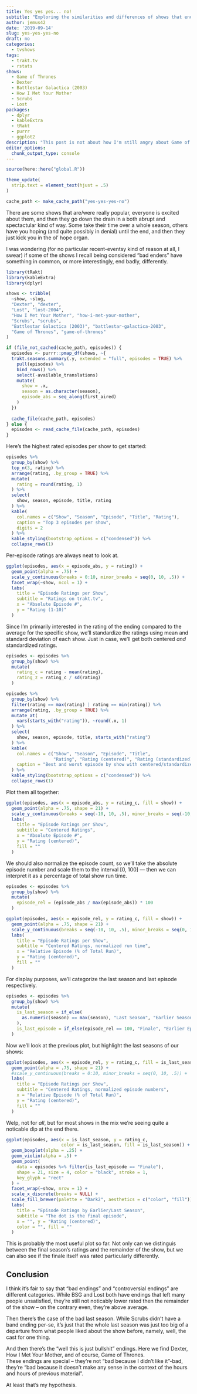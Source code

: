 ```yaml
---
title: Yes yes yes... no!
subtitle: "Exploring the similarities and differences of shows that ended on a controversial note"
author: jemus42
date: '2019-09-14'
slug: yes-yes-yes-no
draft: no
categories:
  - tvshows
tags:
  - trakt.tv
  - rstats
shows:
  - Game of Thrones
  - Dexter
  - Battlestar Galactica (2003)
  - How I Met Your Mother
  - Scrubs
  - Lost
packages:
  - dplyr
  - kableExtra
  - tRakt
  - purrr
  - ggplot2
description: "This post is not about how I'm still angry about Game of Thrones, but in a way, it is"
editor_options: 
  chunk_output_type: console
---
```


```r
source(here::here("global.R"))

theme_update(
  strip.text = element_text(hjust = .5)
)

cache_path <- make_cache_path("yes-yes-yes-no")
```

There are some shows that are/were really popular, everyone is excited about them, and then they go down the drain in a both abrupt and spectactular kind of way. Some take their time over a whole season, others have you hoping (and quite possibly in denial) until the end, and then they just kick you in the ol' hope organ.  

I was wondering (for no particular recent-eventsy kind of reason at all, I swear) if some of the shows I recall being considered "bad enders" have something in common, or more interestingly, end badly, differently. 

```r
library(tRakt)
library(kableExtra)
library(dplyr)

shows <- tribble(
  ~show, ~slug,
  "Dexter", "dexter",
  "Lost", "lost-2004",
  "How I Met Your Mother", "how-i-met-your-mother",
  "Scrubs", "scrubs",
  "Battlestar Galactica (2003)", "battlestar-galactica-2003",
  "Game of Thrones", "game-of-thrones"
)

if (file_not_cached(cache_path, episodes)) {
  episodes <- purrr::pmap_df(shows, ~{
  trakt.seasons.summary(.y, extended = "full", episodes = TRUE) %>%
    pull(episodes) %>%
    bind_rows() %>%
    select(-available_translations)
    mutate(
      show = .x,
      season = as.character(season),
      episode_abs = seq_along(first_aired)
    )
  })
  
  cache_file(cache_path, episodes)
} else {
  episodes <- read_cache_file(cache_path, episodes)
}
```

Here's the highest rated episodes per show to get started:

```r
episodes %>%
  group_by(show) %>%
  top_n(3, rating) %>%
  arrange(rating, .by_group = TRUE) %>%
  mutate(
    rating = round(rating, 1)
  ) %>%
  select(
    show, season, episode, title, rating
  ) %>%
  kable(
    col.names = c("Show", "Season", "Episode", "Title", "Rating"),
    caption = "Top 3 episodes per show",
    digits = 2
  ) %>%
  kable_styling(bootstrap_options = c("condensed")) %>%
  collapse_rows(1)
```

Per-episode ratings are always neat to look at.

```r
ggplot(episodes, aes(x = episode_abs, y = rating)) +
  geom_point(alpha = .75) +
  scale_y_continuous(breaks = 0:10, minor_breaks = seq(0, 10, .5)) +
  facet_wrap(~show, ncol = 1) +
  labs(
    title = "Episode Ratings per Show",
    subtitle = "Ratings on trakt.tv",
    x = "Absolute Episode #",
    y = "Rating (1-10)"
  )
```

Since I'm primarily interested in the rating of the ending compared to the average for the specific show, we'll standardize the ratings using mean and standard deviation of each show. Just in case, we'll get both centered _and_ standardized ratings.

```r
episodes <- episodes %>%
  group_by(show) %>%
  mutate(
    rating_c = rating - mean(rating),
    rating_z = rating_c / sd(rating)
  )

episodes %>%
  group_by(show) %>%
  filter(rating == max(rating) | rating == min(rating)) %>%
  arrange(rating, .by_group = TRUE) %>%
  mutate_at(
    vars(starts_with("rating")), ~round(.x, 1)
  ) %>%
  select(
    show, season, episode, title, starts_with("rating")
  ) %>%
  kable(
    col.names = c("Show", "Season", "Episode", "Title", 
                  "Rating", "Rating (centered)", "Rating (standardized)"),
    caption = "Best and worst episode by show with centered/standardized ratings"
  ) %>%
  kable_styling(bootstrap_options = c("condensed")) %>%
  collapse_rows(1)
```

Plot them all together:

```r
ggplot(episodes, aes(x = episode_abs, y = rating_c, fill = show)) +
  geom_point(alpha = .75, shape = 21) +
  scale_y_continuous(breaks = seq(-10, 10, .5), minor_breaks = seq(-10, 10, .25)) +
  labs(
    title = "Episode Ratings per Show",
    subtitle = "Centered Ratings",
    x = "Absolute Episode #",
    y = "Rating (centered)",
    fill = ""
  )
```

We should also normalize the episode count, so we'll take the absolute episode number and scale them to the interval [0, 100] — then we can interpret it as a percentage of total show run time.

```r
episodes <- episodes %>%
  group_by(show) %>%
  mutate(
    episode_rel = (episode_abs / max(episode_abs)) * 100
  )

ggplot(episodes, aes(x = episode_rel, y = rating_c, fill = show)) +
  geom_point(alpha = .75, shape = 21) +
  scale_y_continuous(breaks = seq(-10, 10, .5), minor_breaks = seq(0, 10, .25)) +
  labs(
    title = "Episode Ratings per Show",
    subtitle = "Centered Ratings, normalized run time",
    x = "Relative Episode (% of Total Run)",
    y = "Rating (centered)",
    fill = ""
  )
```

For display purposes, we'll categorize the last season and last episode respectively.

```r
episodes <- episodes %>%
  group_by(show) %>%
  mutate(
    is_last_season = if_else(
      as.numeric(season) == max(season), "Last Season", "Earlier Seasons"
    ),
    is_last_episode = if_else(episode_rel == 100, "Finale", "Earlier Episodes")
  )
```

Now we'll look at the previous plot, but highlight the last seasons of our shows:

```r
ggplot(episodes, aes(x = episode_rel, y = rating_c, fill = is_last_season)) +
  geom_point(alpha = .75, shape = 21) +
  #scale_y_continuous(breaks = 0:10, minor_breaks = seq(0, 10, .5)) +
  labs(
    title = "Episode Ratings per Show",
    subtitle = "Centered Ratings, normalized episode numbers",
    x = "Relative Episode (% of Total Run)",
    y = "Rating (centered)",
    fill = ""
  )
```

Welp, not for _all_, but for most shows in the mix we're seeing quite a noticable dip at the end there.

```r
ggplot(episodes, aes(x = is_last_season, y = rating_c, 
                     color = is_last_season, fill = is_last_season)) +
  geom_boxplot(alpha = .25) +
  geom_violin(alpha = .5) +
  geom_point(
    data = episodes %>% filter(is_last_episode == "Finale"),
    shape = 21, size = 4, color = "black", stroke = 1,
    key_glyph = "rect"
  ) +
  facet_wrap(~show, nrow = 1) +
  scale_x_discrete(breaks = NULL) +
  scale_fill_brewer(palette = "Dark2", aesthetics = c("color", "fill")) +
  labs(
    title = "Episode Ratings by Earlier/Last Season",
    subtitle = "The dot is the final episode",
    x = "", y = "Rating (centered)",
    color = "", fill = ""
  )
```

This is probably the most useful plot so far. Not only can we distinguis between the final season's ratings and the remainder of the show, but we can also see if the finale itself was rated particularly differently.


## Conclusion

I think it's fair to say that "bad endings" and "controversial endings" are different categories. While BSG and Lost both have endings that left many people unsatisfied, they're still not noticably lower rated then the remainder of the show – on the contrary even, they're above average.  

Then there's the case of the bad last season. While Scrubs didn't have a band ending per-se, it's just that the whole last season was just too big of a departure from what people liked about the show before, namely, well, the cast for one thing.

And then there's the "well this is just bullshit" endings. Here we find Dexter, How I Met Your Mother, and of course, Game of Thrones.  
These endings are special – they're not "bad because I didn't like it"-bad, they're "bad because it doesn't make any sense in the context of the hours and hours of previous material".

At least that's my hypothesis.
